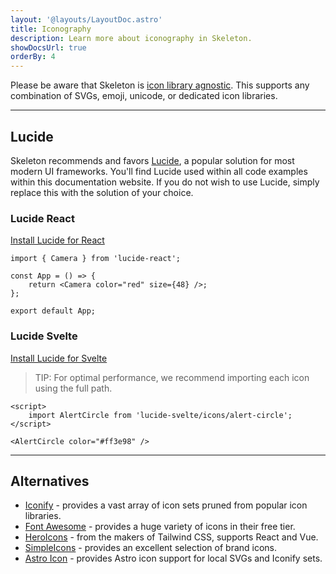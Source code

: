 ```yaml
---
layout: '@layouts/LayoutDoc.astro'
title: Iconography
description: Learn more about iconography in Skeleton.
showDocsUrl: true
orderBy: 4
---
```



<p class="type-scale-5">Please be aware that Skeleton is <u>icon library agnostic</u>. This supports any combination of SVGs, emoji,
	unicode, or dedicated icon libraries.</p>

---

## Lucide

Skeleton recommends and favors [Lucide](https://lucide.dev/), a popular solution for most modern UI frameworks. You'll find Lucide used within all code examples within this documentation website. If you do not wish to use Lucide, simply replace this with the solution of your choice.

### Lucide React

[Install Lucide for React](https://lucide.dev/guide/packages/lucide-react)

```tsx
import { Camera } from 'lucide-react';

const App = () => {
	return <Camera color="red" size={48} />;
};

export default App;
```

### Lucide Svelte

[Install Lucide for Svelte](https://lucide.dev/guide/packages/lucide-svelte)

> TIP: For optimal performance, we recommend importing each icon using the full path.

```svelte
<script>
    import AlertCircle from 'lucide-svelte/icons/alert-circle';
</script>

<AlertCircle color="#ff3e98" />
```

---

## Alternatives

-   [Iconify](https://iconify.design/) - provides a vast array of icon sets pruned from popular icon libraries.
-   [Font Awesome](https://fontawesome.com/) - provides a huge variety of icons in their free tier.
-   [HeroIcons](https://heroicons.com/) - from the makers of Tailwind CSS, supports React and Vue.
-   [SimpleIcons](https://simpleicons.org/) - provides an excellent selection of brand icons.
-   [Astro Icon](https://www.astroicon.dev/) - provides Astro icon support for local SVGs and Iconify sets.
